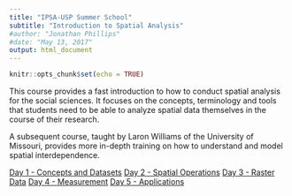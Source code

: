 ```yaml
---
title: "IPSA-USP Summer School"
subtitle: "Introduction to Spatial Analysis"
#author: "Jonathan Phillips"
#date: "May 13, 2017"
output: html_document
---
```


```r
knitr::opts_chunk$set(echo = TRUE)
```

This course provides a fast introduction to how to conduct spatial analysis for the social sciences. It focuses on the concepts, terminology and tools that students need to be able to analyze spatial data themselves in the course of their research. 

A subsequent course, taught by Laron Williams of the University of Missouri, provides more in-depth training on how to understand and model spatial interdependence.

[Day 1 - Concepts and Datasets](https://jonnyphillips.github.io/Intro_Spatial/day_1.html)
[Day 2 - Spatial Operations](https://jonnyphillips.github.io/Intro_Spatial/day_2.html)
[Day 3 - Raster Data](https://jonnyphillips.github.io/Intro_Spatial/day_3.html)
[Day 4 - Measurement](https://jonnyphillips.github.io/Intro_Spatial/day_4.html)
[Day 5 - Applications](https://jonnyphillips.github.io/Intro_Spatial/day_5.html)
